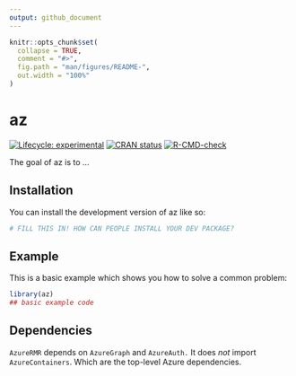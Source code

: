 ```yaml
---
output: github_document
---
```


<!-- README.md is generated from README.Rmd. Please edit that file -->

```r
knitr::opts_chunk$set(
  collapse = TRUE,
  comment = "#>",
  fig.path = "man/figures/README-",
  out.width = "100%"
)
```

# az

<!-- badges: start -->
[![Lifecycle: experimental](https://img.shields.io/badge/lifecycle-experimental-orange.svg)](https://lifecycle.r-lib.org/articles/stages.html#experimental)
[![CRAN status](https://www.r-pkg.org/badges/version/az)](https://CRAN.R-project.org/package=az)
[![R-CMD-check](https://github.com/royratcliffe/az/workflows/R-CMD-check/badge.svg)](https://github.com/royratcliffe/az/actions)
<!-- badges: end -->

The goal of az is to ...

## Installation

You can install the development version of az like so:

``` r
# FILL THIS IN! HOW CAN PEOPLE INSTALL YOUR DEV PACKAGE?
```

## Example

This is a basic example which shows you how to solve a common problem:

```r
library(az)
## basic example code
```

## Dependencies

`AzureRMR` depends on `AzureGraph` and `AzureAuth.` It does _not_ import `AzureContainers`. Which are the top-level Azure dependencies.

